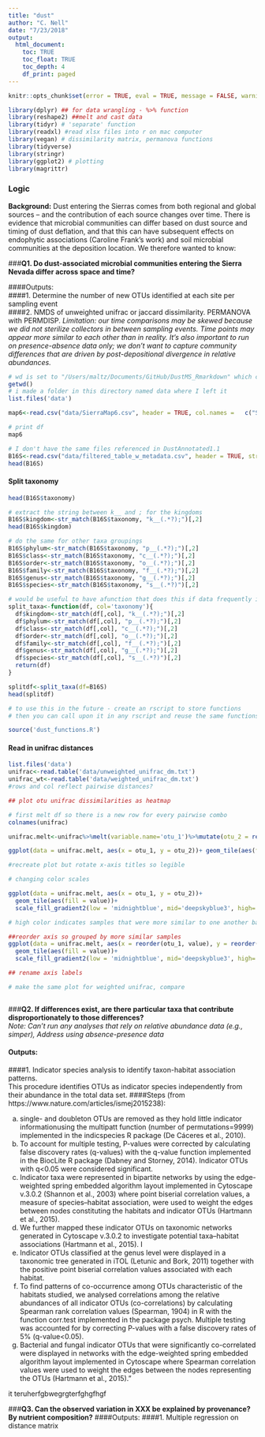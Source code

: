 ```yaml
---
title: "dust"
author: "C. Nell"
date: "7/23/2018"
output: 
  html_document:
    toc: TRUE
    toc_float: TRUE
    toc_depth: 4
    df_print: paged 
---
```


```r
knitr::opts_chunk$set(error = TRUE, eval = TRUE, message = FALSE, warning = FALSE, rows.print=5, cols.min.print=4)
```

```r
library(dplyr) ## for data wrangling - %>% function
library(reshape2) ##melt and cast data
library(tidyr) # 'separate' function
library(readxl) #read xlsx files into r on mac computer
library(vegan) # dissimilarity matrix, permanova functions
library(tidyverse)
library(stringr)
library(ggplot2) # plotting
library(magrittr)
```
### Logic   

**Background:** Dust entering the Sierras comes from both regional and global sources -- and the contribution of each source changes over time. There is evidence that microbial communities can differ based on dust source and timing of dust deflation, and that this can have subsequent effects on endophytic associations (Caroline Frank’s work) and soil microbial communities at the deposition location. We therefore wanted to know:  
  
###**Q1. Do dust-associated microbial communities entering the Sierra Nevada differ across space and time?**   

####Outputs:   
####1. Determine the number of new OTUs identified at each site per sampling event  
####2. NMDS of unweighted unifrac or jaccard dissimilarity. PERMANOVA with PERMDISP. 
*Limitation: our time comparisons may be skewed because we did not sterilize collectors in between sampling events. Time points may appear more similar to each other than in reality. It’s also important to run on presence-absence data only; we don’t want to capture community differences that are driven by post-depositional divergence in relative abundances.*  

```r
# wd is set to "/Users/maltz/Documents/GitHub/DustMS_Rmarkdown" which contains this file and all other linked files (or should)
getwd()
# i made a folder in this directory named data where I left it
list.files('data')

map6<-read.csv("data/SierraMap6.csv", header = TRUE, col.names =   c("SampleID","BarcodeSequence","LinkerPrimerSequence","Year","Month","SiteCode","RepNum","SiteRep","Site","Elevation","DateCode","DescName","Description"))

# print df
map6
```

```r
# I don't have the same files referenced in DustAnnotated1.1
B16S<-read.csv("data/filtered_table_w_metadata.csv", header = TRUE, stringsAsFactors = FALSE)
head(B16S)
```  
#### Split taxonomy  
```r
head(B16S$taxonomy)

# extract the string between k__ and ; for the kingdoms
B16S$kingdom<-str_match(B16S$taxonomy, "k__(.*?);")[,2]
head(B16S$kingdom)

# do the same for other taxa groupings 
B16S$phylum<-str_match(B16S$taxonomy, "p__(.*?);")[,2]
B16S$class<-str_match(B16S$taxonomy, "c__(.*?);")[,2]
B16S$order<-str_match(B16S$taxonomy, "o__(.*?);")[,2]
B16S$family<-str_match(B16S$taxonomy, "f__(.*?);")[,2]
B16S$genus<-str_match(B16S$taxonomy, "g__(.*?);")[,2]
B16S$species<-str_match(B16S$taxonomy, "s__(.*?)")[,2]

```
```r
# would be useful to have afunction that does this if data frequently in same format
split_taxa<-function(df, col='taxonomy'){
  df$kingdom<-str_match(df[,col], "k__(.*?);")[,2]
  df$phylum<-str_match(df[,col], "p__(.*?);")[,2]
  df$class<-str_match(df[,col], "c__(.*?);")[,2]
  df$order<-str_match(df[,col], "o__(.*?);")[,2]
  df$family<-str_match(df[,col], "f__(.*?);")[,2]
  df$genus<-str_match(df[,col], "g__(.*?);")[,2]
  df$species<-str_match(df[,col], "s__(.*?)")[,2]
  return(df)
}

splitdf<-split_taxa(df=B16S)
head(splitdf)

```  
```r
# to use this in the future - create an rscript to store functions 
# then you can call upon it in any rscript and reuse the same functions without copy/pasting 

source('dust_functions.R')

```
  
#### Read in unifrac distances    
```r
list.files('data')
unifrac<-read.table('data/unweighted_unifrac_dm.txt')
unifrac_wt<-read.table('data/weighted_unifrac_dm.txt')
#rows and col reflect pairwise distances?

```

```r
## plot otu unifrac dissimilarities as heatmap

# first melt df so there is a new row for every pairwise combo
colnames(unifrac)

unifrac.melt<-unifrac%>%melt(variable.name='otu_1')%>%mutate(otu_2 = rep.int(colnames(unifrac), times=length(colnames(unifrac))))

ggplot(data = unifrac.melt, aes(x = otu_1, y = otu_2))+ geom_tile(aes(fill = value))

```  
```r
#recreate plot but rotate x-axis titles so legible

```  

```r
# changing color scales

ggplot(data = unifrac.melt, aes(x = otu_1, y = otu_2))+ 
  geom_tile(aes(fill = value))+
  scale_fill_gradient2(low = 'midnightblue', mid='deepskyblue3', high='yellow', midpoint = .5)

# high color indicates samples that were more similar to one another based on unifrac dissimilarity, blue = contains no similarities  

##reorder axis so grouped by more similar samples
ggplot(data = unifrac.melt, aes(x = reorder(otu_1, value), y = reorder(otu_2, value)))+ 
  geom_tile(aes(fill = value))+
  scale_fill_gradient2(low = 'midnightblue', mid='deepskyblue3', high='yellow', midpoint = .5)

## rename axis labels

```
```r
# make the same plot for weighted unifrac, compare

```  

```r



```

###**Q2. If differences exist, are there particular taxa that contribute disproportionately to those differences?**    
*Note: Can’t run any analyses that rely on relative abundance data (e.g., simper), Address using absence-presence data*   
  
#### Outputs:  

####1. Indicator species analysis to identify taxon-habitat association patterns.  
This procedure identifies OTUs as indicator species independently from their abundance in the total data set. 
####Steps (from https://www.nature.com/articles/ismej2015238):   

  a. single- and doubleton OTUs are removed as they hold little indicator informationusing the multipatt function (number of permutations=9999) implemented in the indicspecies R package (De Cáceres et al., 2010). 
  b. To account for multiple testing, P-values were corrected by calculating false discovery rates (q-values) with the q-value function implemented in the BiocLite R package (Dabney and Storney, 2014). Indicator OTUs with q<0.05 were considered significant. 
  c. Indicator taxa were represented in bipartite networks by using the edge-weighted spring embedded algorithm layout implemented in Cytoscape v.3.0.2 (Shannon et al., 2003) where point biserial correlation values, a measure of species–habitat association, were used to weight the edges between nodes constituting the habitats and indicator OTUs (Hartmann et al., 2015). 
  d. We further mapped these indicator OTUs on taxonomic networks generated in Cytoscape v.3.0.2 to investigate potential taxa–habitat associations (Hartmann et al., 2015). I
  e. Indicator OTUs classified at the genus level were displayed in a taxonomic tree generated in iTOL (Letunic and Bork, 2011) together with the positive point biserial correlation values associated with each habitat.  
  f. To find patterns of co-occurrence among OTUs characteristic of the habitats studied, we analysed correlations among the relative abundances of all indicator OTUs (co-correlations) by calculating Spearman rank correlation values (Spearman, 1904) in R with the function corr.test implemented in the package psych. Multiple testing was accounted for by correcting P-values with a false discovery rates of 5% (q-value<0.05).  
  g. Bacterial and fungal indicator OTUs that were significantly co-correlated were displayed in networks with the edge-weighted spring embedded algorithm layout implemented in Cytoscape where Spearman correlation values were used to weight the edges between the nodes representing the OTUs (Hartmann et al., 2015).”   

it teruherfgbwegrgterfghgfhgf

###**Q3. Can the observed variation in XXX be explained by provenance? By nutrient composition?**
####Outputs: 
####1. Multiple regression on distance matrix  


